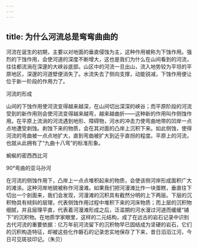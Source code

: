 ```yaml
---
---
---
```

title: 为什么河流总是弯弯曲曲的
---




河流在诞生的初期，主要以对地面的垂直侵蚀为主，这种作用被称为下蚀作用。强烈的下蚀作用，会使河道的深度不断增大，这也是我们为什么在山间看到的河流，往往都流淌在深邃的大峡谷底部。山区中的河流一旦出山，流入地势较为平坦的平原地区，深邃的河道壁便消失了。水流失去了侧向支撑，动能锐减，下蚀作用便让位于新一阶段的作用力了。

河流的形成



山间的下蚀作用使河流变得越来越深，在山间切出深深的峡谷；而平原阶段的河流受到的新作用则会使河流变得越来越弯，越来越曲折——这种新的作用叫作侧蚀作用。在平原上流淌的河流遇到地形、障碍物，河水的冲击力使弯曲地带的凹岸一点点地遭受剥蚀。剥蚀下来的物质，会在其对面的凸岸上沉积下来。如此侧蚀，使得河流的弯曲被一点点地扩大，直到弯曲被扩大到近乎直拐的程度。平原上的河流，也就从此拥有了“九曲十八弯”的标准形象。

蜿蜒的密西西比河



90°弯曲的亚马孙河



在河流的侧蚀作用下，凸岸上一点点堆积起来的物质，会使该侧河岸形成面积广大的滩涂。这种河岸地貌被称作河漫滩。如果我们把河漫滩比作一块蛋糕，垂直往下切出一个剖面来，我们会发现，河漫滩的沉积具有截然分明的上下两层。下层的沉积物具有倾斜的层理，代表侧蚀作用过程中堆积下来的河床物质；而上层的沉积物细腻，并且层理平直，代表着河漫滩形成之后，泛滥期的河水漫过河道而缓缓“铺下”的沉积物。在地质学家眼里，这样的二元结构，成了在远古的岩石记录中识别古代河流的重要依据：亿万年前河流留下的沉积物早已固结成为坚硬的岩石，它们的沉积构造特征，却被这些化作磐石的记录忠实地保存了下来，昔日滔滔江河，今日可见斑驳印记。（朱贝）